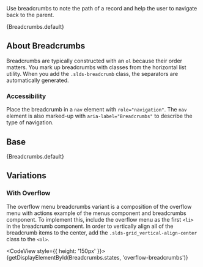 
<div className="doc lead">
  Use breadcrumbs to note the path of a record and help the user to navigate
  back to the parent.
</div>

<CodeView exampleOnly>{Breadcrumbs.default}</CodeView>

## About Breadcrumbs

Breadcrumbs are typically constructed with an <code className="doc">ol</code> because their order matters. You mark up breadcrumbs with classes from the horizontal list utility. When you add the <code className="doc">.slds-breadcrumb</code> class, the separators are automatically generated.

### Accessibility

Place the breadcrumb in a <code className="doc">nav</code> element with <code className="doc">role="navigation"</code>. The <code className="doc">nav</code> element is also marked-up with <code className="doc">aria-label="Breadcrumbs"</code> to describe the type of navigation.

## Base

<CodeView>{Breadcrumbs.default}</CodeView>

## Variations

### With Overflow

The overflow menu breadcrumbs variant is a composition of the overflow menu with actions example of the menus component and breadcrumbs component. To implement this, include the overflow menu as the first <code className="doc">&lt;li&gt;</code> in the breadcrumb component. In order to vertically align all of the breadcrumb items to the center, add the <code className="doc">.slds-grid_vertical-align-center</code> class to the <code className="doc">&lt;ol&gt;</code>.

<CodeView style={{ height: '150px' }}>
  {getDisplayElementById(Breadcrumbs.states, 'overflow-breadcrumbs')}
</CodeView>
